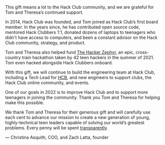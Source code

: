 This gift means a lot to the Hack Club community, and we are grateful for Tom and Theresa’s continued support.

In 2014, Hack Club was founded, and Tom joined as Hack Club’s first board member. In the years since, he has contributed open source code, mentored Hack Clubbers 1:1, donated dozens of laptops to teenagers who didn't have access to computers, and been a constant advisor on the Hack Club community, strategy, and product.

Tom and Theresa also helped fund [The Hacker Zephyr](https://hack.af/zephyrdoc), an epic, cross-country train hackathon taken by 42 teen hackers in the summer of 2021. Tom even hacked alongside Hack Clubbers onboard.

With this gift, we will continue to build the engineering team at Hack Club, including a Tech Lead for [HCB](https://hackclub.com/fiscal-sponsorship), and new engineers to support clubs, the Hack Club online community, and events.

One of our goals in 2022 is to improve Hack Club and to support more teenagers in joining the community. Thank you Tom and Theresa for helping make this possible.

We thank Tom and Theresa for their generous gift and will carefully use each cent to advance our mission to create a new generation of young, highly-technical teen leaders capable of solving our world’s greatest problems. Every penny will be spent [transparently](https://hcb.hackclub.com/hq).

— Christina Asquith, COO, and Zach Latta, founder
